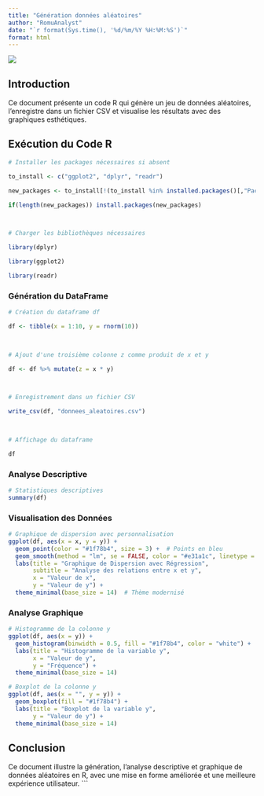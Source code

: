 ```yaml
---
title: "Génération données aléatoires"
author: "RomuAnalyst"
date: "`r format(Sys.time(), '%d/%m/%Y %H:%M:%S')`"
format: html
---
```


![](https://rtask.thinkr.fr/wp-content/uploads/migration-to-r4.2-in-ubuntu-22.04-header.png)

## Introduction

Ce document présente un code R qui génère un jeu de données aléatoires, l'enregistre dans un fichier CSV et visualise les résultats avec des graphiques esthétiques.

## Exécution du Code R

```r

# Installer les packages nécessaires si absent

to_install <- c("ggplot2", "dplyr", "readr")

new_packages <- to_install[!(to_install %in% installed.packages()[,"Package"])]

if(length(new_packages)) install.packages(new_packages)

 

# Charger les bibliothèques nécessaires

library(dplyr)

library(ggplot2)

library(readr)

```

### Génération du DataFrame

```r

# Création du dataframe df

df <- tibble(x = 1:10, y = rnorm(10))

 

# Ajout d'une troisième colonne z comme produit de x et y

df <- df %>% mutate(z = x * y)

 

# Enregistrement dans un fichier CSV

write_csv(df, "donnees_aleatoires.csv")

 

# Affichage du dataframe

df

```

### Analyse Descriptive

```r
# Statistiques descriptives
summary(df)
```

### Visualisation des Données

```r
# Graphique de dispersion avec personnalisation
ggplot(df, aes(x = x, y = y)) +
  geom_point(color = "#1f78b4", size = 3) +  # Points en bleu
  geom_smooth(method = "lm", se = FALSE, color = "#e31a1c", linetype = "dashed") +  # Ligne de tendance rouge
  labs(title = "Graphique de Dispersion avec Régression",
       subtitle = "Analyse des relations entre x et y",
       x = "Valeur de x",
       y = "Valeur de y") +
  theme_minimal(base_size = 14)  # Thème modernisé
```

### Analyse Graphique

```r
# Histogramme de la colonne y
ggplot(df, aes(x = y)) +
  geom_histogram(binwidth = 0.5, fill = "#1f78b4", color = "white") +
  labs(title = "Histogramme de la variable y",
       x = "Valeur de y",
       y = "Fréquence") +
  theme_minimal(base_size = 14)

# Boxplot de la colonne y
ggplot(df, aes(x = "", y = y)) +
  geom_boxplot(fill = "#1f78b4") +
  labs(title = "Boxplot de la variable y",
       y = "Valeur de y") +
  theme_minimal(base_size = 14)
```

## Conclusion

Ce document illustre la génération, l'analyse descriptive et graphique de données aléatoires en R, avec une mise en forme améliorée et une meilleure expérience utilisateur.
```
